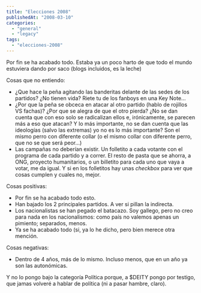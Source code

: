 ```yaml
---
title: "Elecciones 2008"
publishedAt: "2008-03-10"
categories: 
  - "general"
  - "legacy"
tags: 
  - "elecciones-2008"
---
```


Por fin se ha acabado todo. Estaba ya un poco harto de que todo el mundo estuviera dando por saco (blogs incluidos, es la leche)

Cosas que no entiendo:

- ¿Que hace la peña agitando las banderitas delante de las sedes de los partidos? ¿No tienen vida? Riete tu de los fanboys en una Key Note...
- ¿Por que la peña se obceca en atacar al otro partido (hablo de rojillos VS fachas)? ¿Por que se alegra de que el otro pierda? ¿No se dan cuenta que con eso solo se radicalizan ellos e, irónicamente, se parecen más a eso que atacan? Y lo más importante, no se dan cuenta que las ideologías (salvo las extremas) yo no es lo más importante? Son el mismo perro con diferente collar (o el mismo collar con diferente perro, que no se que será peor...)
- Las campañas no deberían existir. Un folletito a cada votante con el programa de cada partido y a correr. El resto de pasta que se ahorra, a ONG, proyecto humanitarios, o un billetito para cada uno que vaya a votar, me da igual. Y si en los folletitos hay unas _checkbox_ para ver que cosas cumplen y cuales no, mejor.

Cosas positivas:

- Por fin se ha acabado todo esto.
- Han bajado los 2 principales partidos. A ver si pillan la indirecta.
- Los nacionalistas se han pegado el batacazo. Soy gallego, pero no creo para nada en los nacionalismos: como país no valemos apenas un pimiento; separados, menos.
- Ya se ha acabado todo (si, ya lo he dicho, pero bien merece otra mención.

Cosas negativas:

- Dentro de 4 años, más de lo mismo. Incluso menos, que en un año ya son las autonómicas.

Y no lo pongo bajo la categoría Política porque, a $DEITY pongo por testigo, que jamas volveré a hablar de política (ni a pasar hambre, claro).
